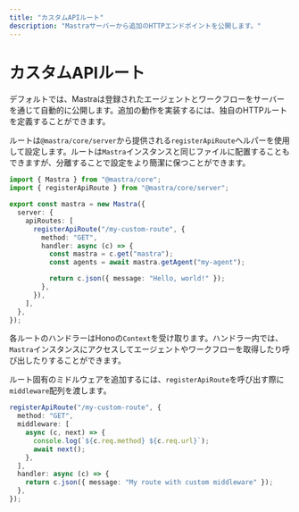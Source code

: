 ```yaml
---
title: "カスタムAPIルート"
description: "Mastraサーバーから追加のHTTPエンドポイントを公開します。"
---
```


# カスタムAPIルート

デフォルトでは、Mastraは登録されたエージェントとワークフローをサーバーを通じて自動的に公開します。追加の動作を実装するには、独自のHTTPルートを定義することができます。

ルートは`@mastra/core/server`から提供される`registerApiRoute`ヘルパーを使用して設定します。ルートは`Mastra`インスタンスと同じファイルに配置することもできますが、分離することで設定をより簡潔に保つことができます。

```typescript copy showLineNumbers
import { Mastra } from "@mastra/core";
import { registerApiRoute } from "@mastra/core/server";

export const mastra = new Mastra({
  server: {
    apiRoutes: [
      registerApiRoute("/my-custom-route", {
        method: "GET",
        handler: async (c) => {
          const mastra = c.get("mastra");
          const agents = await mastra.getAgent("my-agent");

          return c.json({ message: "Hello, world!" });
        },
      }),
    ],
  },
});
```

各ルートのハンドラーはHonoの`Context`を受け取ります。ハンドラー内では、`Mastra`インスタンスにアクセスしてエージェントやワークフローを取得したり呼び出したりすることができます。

ルート固有のミドルウェアを追加するには、`registerApiRoute`を呼び出す際に`middleware`配列を渡します。

```typescript copy showLineNumbers
registerApiRoute("/my-custom-route", {
  method: "GET",
  middleware: [
    async (c, next) => {
      console.log(`${c.req.method} ${c.req.url}`);
      await next();
    },
  ],
  handler: async (c) => {
    return c.json({ message: "My route with custom middleware" });
  },
});
```
